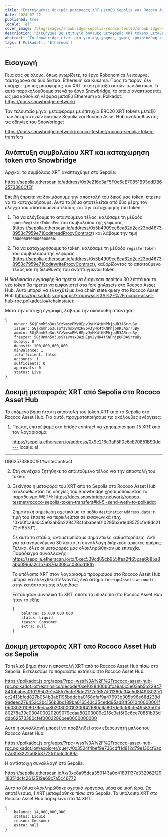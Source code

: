```yaml
---
title: "Επιτυχημένες δοκιμές μεταφοράς XRT μεταξύ Sepolia και Rococo Asset Hub μέσω του Snowbridge"
date: 2024-07-22
published: true
locale: 'el'
cover_image: /blog/images/snowbridge-sepolia-rococo-tested/snowbridge-sepolia-rococo-tested.png
description: "Διεξήγαμε με επιτυχία δοκιμές μεταφοράς XRT tokens μεταξύ των δικτύων Sepolia και Rococo Asset Hub χρησιμοποιώντας το πρωτόκολλο Snowbridge."
abstract: "Το Snowbridge είναι μια γενικής χρήσης, χωρίς εμπιστοσύνη και αποκεντρωμένη γέφυρα μεταξύ Polkadot και Ethereum."
tags: ['Polkadot', 'Ethereum']
---
```


## Εισαγωγή

Γεια σας σε όλους, όπως γνωρίζετε, το έργο Robonomics λειτουργεί ταυτόχρονα σε δύο δίκτυα: Ethereum και Kusama. Προς το παρόν, δεν υπάρχει τρόπος μεταφοράς του XRT token μεταξύ αυτών των δικτύων. Γι' αυτό παρακολουθούμε στενά το έργο Snowbridge, το οποίο αναπτύσσεται ως μια καθολική γέφυρα μεταξύ Ethereum και Polkadot: https://docs.snowbridge.network/

Τον τελευταίο μήνα, μεταφέραμε με επιτυχία ERC20 XRT tokens μεταξύ των δοκιμαστικών δικτύων Sepolia και Rococo Asset Hub ακολουθώντας τις οδηγίες του Snowbridge: 

https://docs.snowbridge.network/rococo-testnet/rococo-sepolia-token-transfers

## Ανάπτυξη συμβολαίου XRT και καταχώρηση token στο Snowbridge

Αρχικά, το συμβόλαιο XRT αναπτύχθηκε στο Sepolia: 

https://sepolia.etherscan.io/address/0x9e216c3aF5F0c6cE70851B93ddDB62573380CfEf

Επειδή έπρεπε να δοκιμάσουμε την αποστολή του δικού μας token, έπρεπε να το καταχωρήσουμε. Αυτό το βήμα αποτελείται από δύο μέρη: τον έλεγχο του απαιτούμενου τέλους και την καταχώρηση του token:

1. Για να ελέγξουμε το απαιτούμενο τέλος, καλέσαμε τη μέθοδο `quoteRegisterTokenFee` του συμβολαίου της γέφυρας (https://sepolia.etherscan.io/address/0x5b4909ce6ca82d2ce23bd46738953c7959e710cd#readProxyContract) και λάβαμε την τιμή `5000000500000000000`:
<RbImage zoom src="/blog/images/snowbridge-sepolia-rococo-tested/quoteRegisterTokenFee.png" alt="quoteRegisterTokenFee" />

2. Για να καταχωρήσουμε το token, καλέσαμε τη μέθοδο `registerToken` του συμβολαίου της γέφυρας (https://sepolia.etherscan.io/address/0x5b4909ce6ca82d2ce23bd46738953c7959e710cd#writeProxyContract), καθορίζοντας το απαιτούμενο τέλος και τη διεύθυνση του αναπτυγμένου token:
<RbImage zoom src="/blog/images/snowbridge-sepolia-rococo-tested/registerToken.png" alt="registerToken" />

Η διαδικασία εγγραφής θα πρέπει να διαρκέσει περίπου 30 λεπτά και το νέο token θα πρέπει να εμφανιστεί στα foreignAssets στο Rococo Asset Hub. Αυτό μπορεί να ελεγχθεί με ένα chain state query στο Rococo Asset Hub (https://polkadot.js.org/apps/?rpc=wss%3A%2F%2Frococo-asset-hub-rpc.polkadot.io#/chainstate):
<RbImage zoom src="/blog/images/snowbridge-sepolia-rococo-tested/foreign_asset_query.png" alt="Check if token registered" />

Μετά την επιτυχή εγγραφή, λάβαμε την ακόλουθη απάντηση:
```
{
    owner: 5GjRnmh5o3usSYzVmsxBWzHEpvJyHK4tKNPhjpUR3ASrruBy
    issuer: 5GjRnmh5o3usSYzVmsxBWzHEpvJyHK4tKNPhjpUR3ASrruBy
    admin: 5GjRnmh5o3usSYzVmsxBWzHEpvJyHK4tKNPhjpUR3ASrruBy
    freezer: 5GjRnmh5o3usSYzVmsxBWzHEpvJyHK4tKNPhjpUR3ASrruBy
    supply: 0
    deposit: 100,000,000,000
    minBalance: 1
    isSufficient: false
    accounts: 1
    sufficients: 0
    approvals: 0
    status: Live
}
```

## Δοκιμή μεταφοράς XRT από Sepolia στο Rococo Asset Hub

Το επόμενο βήμα ήταν η αποστολή του token XRT από το Sepolia στο Rococo Asset Hub. Για αυτό, πραγματοποιήσαμε τις ακόλουθες ενέργειες:

1. Πρώτα, επιτρέψαμε στο bridge contract να χρησιμοποιήσει 15 XRT από τον λογαριασμό: 

    https://sepolia.etherscan.io/address/0x9e216c3aF5F0c6cE70851B93dd---
locale: el
---

DB62573380CfEf#writeContract
    <RbImage zoom src="/blog/images/snowbridge-sepolia-rococo-tested/xrt_approve_snowbridge_as_spender.png" alt="Έγκριση XRT spender" />

2. Στη συνέχεια ζητήθηκε το απαιτούμενο τέλος για την αποστολή του token:
    <RbImage zoom src="/blog/images/snowbridge-sepolia-rococo-tested/quoteSendTokenFee.png" alt="quoteSendTokenFee" />

3.  Ξεκίνησε η μεταφορά του XRT από το Sepolia στο Rococo Asset Hub ακολουθώντας τις οδηγίες του Snowbridge χρησιμοποιώντας το παράδειγμα WETH: https://docs.snowbridge.network/rococo-testnet/rococo-sepolia-token-transfers#id-5.-send-weth-to-polkadot
    
    Σημαντική σημείωση σχετικά με το πεδίο `destinationAddress.data`: η τιμή του έπρεπε να περικλείεται σε εισαγωγικά (π.χ. "0xb0fca9a0c5e03ab5b2294784fbbabea010295b3e1e48575cfe18dc2172ef657d").

    Σε αυτό το στάδιο, αντιμετωπίσαμε σημαντικές καθυστερήσεις. Αντί για τα αναμενόμενα 30 λεπτά, η συναλλαγή διήρκεσε αρκετές ημέρες. Τελικά, όλες οι μεταφορές μας ολοκληρώθηκαν με επιτυχία.
    Παράδειγμα συναλλαγής: https://sepolia.etherscan.io/tx/0xec539cd89cb955ffea2ff65cae6685a8abb0966a2c1b76876a308cc036cd18fb

    Το υπόλοιπο XRT στον λογαριασμό προορισμού στο Rococo Asset Hub μπορεί να ελεγχθεί στέλνοντας ένα αίτημα `foreignAssets.account()` στην κατάσταση της αλυσίδας:
    <RbImage zoom src="/blog/images/snowbridge-sepolia-rococo-tested/example_of_foreignAssets_account.png" alt="Παράδειγμα foreignAssets.account" />

    Εστάλησαν συνολικά 15 XRT, οπότε το υπόλοιπο στο Rococo Asset Hub ήταν το εξής:
    ```
    {
        balance: 15,000,000,000
        status: Liquid
        reason: Consumer
        extra: null
    }
    ```

## Δοκιμή μεταφοράς XRT από Rococo Asset Hub σε Sepolia 

Το τελικό βήμα ήταν η αποστολή XRT από το Rococo Asset Hub πίσω στο Sepolia. Εκτελέσαμε το παρακάτω extrinsic στο Rococo Asset Hub: 

https://polkadot.js.org/apps/?rpc=wss%3A%2F%2Frococo-asset-hub-rpc.polkadot.io#/extrinsics/decode/0xe1028400b0fca9a0c5e03ab5b2294784fbbabea010295b3e1e48575cfe18dc2172ef657d01360c34e5d8f49f802fc1cc2413bfcd827b054b3ab1195bddcba0168dfaf9a47693b305b96e68d238d9adeed276452c2bc156b3bd189ba016543c354edd95ad81f501040000001f0b03020109079edaa8020300010300f42680c6a807de3cfdfcfe49583b01d80278a39e030400020209079edaa80203009e216c3af5f0c6ce70851b93dddb62573380cfef0002286bee0000000000

Αυτή η συναλλαγή μπορεί να προβληθεί στον εξερευνητή μπλοκ του Rococo Asset Hub: 

https://polkadot.js.org/apps/?rpc=wss%3A%2F%2Frococo-asset-hub-rpc.polkadot.io#/explorer/query/0x3524f4bef9e736cdff1d812d79e130cf6ade7a3fe3222a0853772fd1b6c3c89a

Η αντίστοιχη συναλλαγή στο Sepolia:

https://sepolia.etherscan.io/tx/0xe8a95dca350143a0c41891137e332962f2918351dcfc2612519e69c7a5c46772

Αυτό το βήμα ολοκληρώθηκε σχετικά γρήγορα, μέσα σε μισή ώρα. Ως αποτέλεσμα, 1 XRT μεταφέρθηκε πίσω στο Sepolia. Το υπόλοιπο XRT στο Rococo Asset Hub παρέμεινε στα 14 XRT:

```
{
    balance: 14,000,000,000
    status: Liquid
    reason: Consumer
    extra: null
}
```
